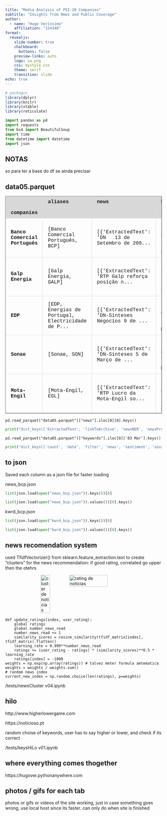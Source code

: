 ```yaml
---
title: "Media Analysis of PSI-20 Companies"
subtitle: "Insights from News and Public Coverage"
author:
  - name: "Hugo Veríssimo"
    affiliation: "124348"
format:
  revealjs: 
    slide-number: true
    chalkboard: 
      buttons: false
    preview-links: auto
    logo: ua.png
    css: mystyle.css
    theme: serif
    transition: slide
echo: true
---
```


```r
# packages
library(dplyr)
library(knitr)
library(xtable)
library(reticulate)
```

```python
import pandas as pd
import requests
from bs4 import BeautifulSoup
import time
from datetime import datetime
import json
```

## NOTAS {.justify}

so para ter a base do df se ainda precisar

## data05.parquet

```{=html}
<style>
.dataframe {
  display: block;
  max-width: 100%;
  max-height: 75%; /* vertical scrolling */
  overflow-x: auto;
  overflow-y: auto;
  font-family: "SFMono-Regular", Menlo, Monaco, Consolas, "Liberation Mono", "Courier New", monospace;
  /*border: 1px solid #ddd; apply only to big dfs */
}

table {
  max-width: 100%;
  border-collapse: collapse;
}

th, td { /* th is about header*/
  padding: 8px 16px;
  border: 1px solid #ddd; /* Border between cells */
  text-align: left;
  vertical-align: middle;
  font-size: 16px;
}

thead th {
  background-color: rgba(128, 128, 128, 0.3);
  font-weight: bold;
}

tbody td:first-child {
  background-color: rgba(128, 128, 128, 0.3);
  font-weight: bold;
}
</style>
```

```{=html}
<table border="1" class="dataframe">
<thead>
<tr style="text-align: right;">
<th></th>
<th>aliases</th>
<th>news</th>
<th>keywords</th>
</tr>
<tr>
<th>companies</th>
<th></th>
<th></th>
<th></th>
</tr>
</thead>
<tbody>
<tr>
<th>Banco Comercial Português</th>
<td>[Banco Comercial Português, BCP]</td>
<td>[{'ExtractedText': 'DN &nbsp; 13 de Setembro de 200...</td>
<td>{'03 Mar': {'count': 2.0, 'date': {'201503': 2...</td>
</tr>
<tr>
<th>Galp Energia</th>
<td>[Galp Energia, GALP]</td>
<td>[{'ExtractedText': 'RTP Galp reforça posição n...</td>
<td>{'00h00': {'count': 7.0, 'date': {'201004': 1....</td>
</tr>
<tr>
<th>EDP</th>
<td>[EDP, Energias de Portugal, Electricidade de P...</td>
<td>[{'ExtractedText': 'DN-Sinteses Negocios 9 de ...</td>
<td>{'00h00': {'count': 4.0, 'date': {'201004': No...</td>
</tr>
<tr>
<th>Sonae</th>
<td>[Sonae, SON]</td>
<td>[{'ExtractedText': 'DN-Sinteses 5 de Março de ...</td>
<td>{'00h00': {'count': 3.0, 'date': {'201004': No...</td>
</tr>
<tr>
<th>Mota-Engil</th>
<td>[Mota-Engil, EGL]</td>
<td>[{'ExtractedText': 'RTP Lucro da Mota-Engil so...</td>
<td>{'15h30': {'count': 2.0, 'date': {'201509': 1....</td>
</tr>
</tbody>
</table>
```

```.python
pd.read_parquet("data05.parquet")["news"].iloc[0][0].keys()
```
```python
print("dict_keys(['ExtractedText', 'linkToArchive', 'newsNER', 'newsProbability', 'newsSentiment', 'newsSource', 'tstamp'])")
```

```.python
pd.read_parquet("data05.parquet")["keywords"].iloc[0]['03 Mar'].keys()
```
```python
print("dict_keys(['count', 'date', 'filter', 'news', 'sentiment', 'source', 'type', 'weight'])" +"\n ")
```

## to json

Saved each column as a json file for faster loading

news_bcp.json

```python
list(json.load(open("news_bcp.json")).keys())[0]
```

```python
list(json.load(open("news_bcp.json")).values())[0].keys()
```


kwrd_bcp.json

```python
list(json.load(open("kwrd_bcp.json")).keys())[0]
```

```python
list(json.load(open("kwrd_bcp.json")).values())[0].keys()
```

## news recomendation system

used TfidfVectorizer() from sklearn.feature_extraction.text to create "clusters" for the news recommendation: if good rating, correlated go upper then the otehrs


```{=html}
<figure style="display: flex; flex-direction: column; align-items: center; gap: 5px;">
  <div style="display: flex; flex-direction: row; gap: 2px;">
    <img src="newsDendrogram.svg" alt="cluster de noticias" style="width: 33%;" />
    <img src="newsRatings.png" alt="rating de noticias" style="width: 67%; object-fit: contain;" />
  </div>
</figure>
```

```.python
def update_ratings(index, user_rating):
    global ratings
    global number_news_read
    number_news_read += 1
    similarity_scores = cosine_similarity(tfidf_matrix[index], tfidf_matrix).flatten()
    learning_rate = 0.999**number_news_read
    ratings += (user_rating - ratings) * (similarity_scores)**0.5 * learning_rate
    ratings[index] = -1000
weights = np.exp(np.array(ratings)) # talvez meter formula amtematica
weights = weights / weights.sum()
# random news index
current_new_index = np.random.choice(len(ratings), p=weights)
```


```{=html}
<div class="footer">
  /tests/newsCluster v04.ipynb
</div>
```

## hilo

http://www.higherlowergame.com

https://noticioso.pt

random choise of keywords, user has to say higher or lower, and check if its correct

```{=html}
<div class="footer">
  /tests/keysHiLo v01.ipynb
</div>
```

## where everything comes thogether

https://hugover.pythonanywhere.com

## photos / gifs for each tab

photos or gifs or videos of the site working, just in case something goes wrong, use local host since its faster. can only do when site is finished


